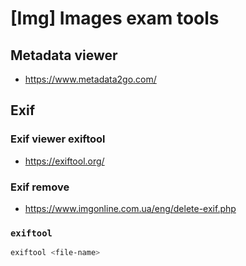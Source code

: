 # [Img] Images exam tools 

## Metadata viewer
- https://www.metadata2go.com/ 

## Exif 
### Exif viewer exiftool
- https://exiftool.org/  

### Exif remove
- https://www.imgonline.com.ua/eng/delete-exif.php

### `exiftool`

```bash
exiftool <file-name>
```

